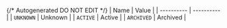 {/* Autogenerated DO NOT EDIT  */}
| Name       | Value      |
| ---------- | ---------- |
| `UNKNOWN`  | Unknown    |
| `ACTIVE`   | Active     |
| `ARCHIVED` | Archived   |